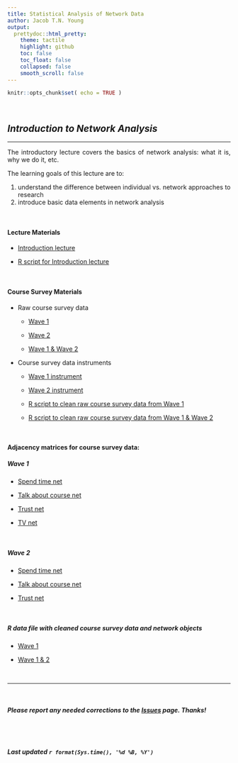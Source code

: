 ```yaml
---
title: Statistical Analysis of Network Data
author: Jacob T.N. Young
output:
  prettydoc::html_pretty:
    theme: tactile
    highlight: github
    toc: false
    toc_float: false
    collapsed: false
    smooth_scroll: false
---
```


<style>
body {
text-align: justify}
</style>

```r
knitr::opts_chunk$set( echo = TRUE )
```

<br>

## *Introduction to Network Analysis*  
____

The introductory lecture covers the basics of network analysis: what it is, why we do it, etc. 

The learning goals of this lecture are to:   

  1) understand the difference between individual vs. network approaches to research   
  2) introduce basic data elements in network analysis

<br>


#### Lecture Materials

 + [Introduction lecture](lectures/lecture-01-introduction.pdf) 
 
 + [R script for Introduction lecture](lecture_syntax/intro.lecture.syntax.R)

<br>

#### Course Survey Materials

 + Raw course survey data
   + [Wave 1](_data/crj_605_networks_spring_2019_class_survey_data_w1.csv)
   
   + [Wave 2](_data/crj_605_networks_spring_2019_class_survey_data_w2.csv)
   
   + [Wave 1 & Wave 2](_data/crj_605_networks_spring_2019_class_survey_data_w1_w2.csv)
 
 
  + Course survey data instruments
    + [Wave 1 instrument](_course_survey/crj_605_networks_spring_2019_class_survey_w1.pdf) 
    
    + [Wave 2 instrument](_course_survey/crj_605_networks_spring_2019_class_survey_w2.pdf)
    
    + [R script to clean raw course survey data from Wave 1](_course_survey_syntax/crj_605_networks_spring_2019_class_survey_w1_cleaning_syntax.R)
    
    + [R script to clean raw course survey data from Wave 1 & Wave 2](_course_survey_syntax/crj_605_networks_spring_2019_class_survey_w1_w2_cleaning_syntax.R)
 
<br>
 
#### Adjacency matrices for course survey data:

##### Wave 1

  + [Spend time net](_data/crj_605_networks_spring_2019_spend_time_w1_adjacency.csv)
  
  + [Talk about course net](_data/crj_605_networks_spring_2019_talk_course_w1_adjacency.csv)
  
  + [Trust net](_data/crj_605_networks_spring_2019_trust_w1_adjacency.csv)
  
  + [TV net](_data/crj_605_networks_spring_2019_tv_w1_adjacency.csv)

<br>

##### Wave 2

  + [Spend time net](_data/crj_605_networks_spring_2019_spend_time_w2_adjacency.csv)
  
  + [Talk about course net](_data/crj_605_networks_spring_2019_talk_course_w2_adjacency.csv)
  
  + [Trust net](_data/crj_605_networks_spring_2019_trust_w2_adjacency.csv)

<br>  

##### R data file with cleaned course survey data and network objects
  
  + [Wave 1](_data/crj_605_networks_spring_2019_class_survey_data_w1.rdata)
  
  + [Wave 1 & 2](_data/crj_605_networks_spring_2019_class_survey_data_w1_w2.rdata)

<br>

____

<br>

##### ***Please*** report any needed corrections to the [Issues](https://github.com/jacobtnyoung/SAND/issues) page. Thanks!

<br>
<br>


###### ***Last updated `r format(Sys.time(), '%d %B, %Y')`***